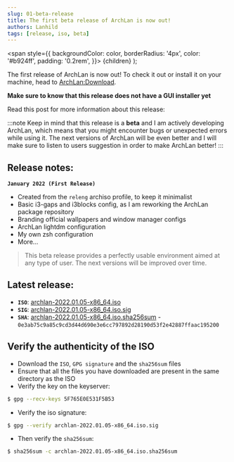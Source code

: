 ```yaml
---
slug: 01-beta-release
title: The first beta release of ArchLan is now out!
authors: Lanhild
tags: [release, iso, beta]
---
```


  <span
    style={{
      backgroundColor: color,
      borderRadius: '4px',
      color: '#b924ff',
      padding: '0.2rem',
    }}>
    {children}
  </span>
);

The first release of ArchLan is now out!
To check it out or install it on your machine, head to [ArchLan:Download](https://archlan.github.io/install.html).

**Make sure to know that this release <Highlight>does not</Highlight> have a GUI installer yet**

Read this post for more information about this release:

<!-- truncate -->
:::note
Keep in mind that this release is a **beta** and I am actively developing <Highlight>ArchLan</Highlight>, which means that you might encounter bugs or unexpected errors while using it.
The next versions of ArchLan will be even better and I will make sure to
listen to users suggestion in order to make ArchLan better!
:::

## Release notes:
**`January 2022 (First Release)`**

- Created from the `releng` archiso profile, to keep it minimalist
- Basic i3-gaps and i3blocks config, as I am reworking the ArchLan package repository
- Branding official wallpapers and window manager configs
- ArchLan lightdm configuration
- My own zsh configuration
- More...

>This beta release provides a perfectly usable environment aimed at any type of user. The next versions will be improved over time.

## Latest release:

- **`ISO`**: [archlan-2022.01.05-x86_64.iso](https://github.com/archlan/releases/download/v22.01/archlan-2022.01.05-x86_64.iso)
- **`SIG`**: [archlan-2022.01.05-x86_64.iso.sig](https://github.com/archlan/releases/download/v22.01/archlan-2022.01.05-x86_64.iso.sig)
- **`SHA`**: [archlan-2022.01.05-x86_64.iso.sha256sum](https://github.com/archlan/releases/download/v22.01/archlan-2022.01.05-x86_64.iso.sha256sum) - `0e3ab75c9a85c9cd3d44d690e3e6cc797892d28190d53f2e42887ffaac195200`

## Verify the authenticity of the ISO
- Download the <Highlight>`ISO`</Highlight>, <Highlight>`GPG signature`</Highlight> and the <Highlight>`sha256sum`</Highlight> files
- Ensure that all the files you have downloaded are present in the same directory as the ISO
- Verify the key on the keyserver:
```bash
$ gpg --recv-keys 5F765E0E531F5B53
```

- Verify the iso signature:
```bash
$ gpg --verify archlan-2022.01.05-x86_64.iso.sig
```

- Then verify the `sha256sum`:
```bash
$ sha256sum -c archlan-2022.01.05-x86_64.iso.sha256sum
```